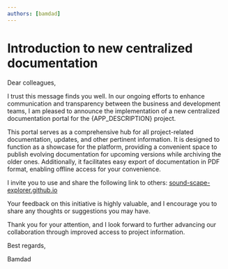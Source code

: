```yaml
---
authors: [bamdad]
---
```



# Introduction to new centralized documentation

Dear colleagues,

<Fragment>
  I trust this message finds you well. In our ongoing efforts to enhance
  communication and transparency between the business and development teams, I
  am pleased to announce the implementation of a new centralized documentation
  portal for the {APP_DESCRIPTION} project.
</Fragment>

This portal serves as a comprehensive hub for all project-related
documentation, updates, and other pertinent information. It is designed to
function as a showcase for the platform, providing a convenient space to
publish evolving documentation for upcoming versions while archiving the older
ones. Additionally, it facilitates easy export of documentation in PDF format,
enabling offline access for your convenience.

I invite you to use and share the following link to others:
[sound-scape-explorer.github.io](https://sound-scape-explorer.github.io)

Your feedback on this initiative is highly valuable, and I encourage you to
share any thoughts or suggestions you may have.

Thank you for your attention, and I look forward to further advancing our
collaboration through improved access to project information.

Best regards,

Bamdad
